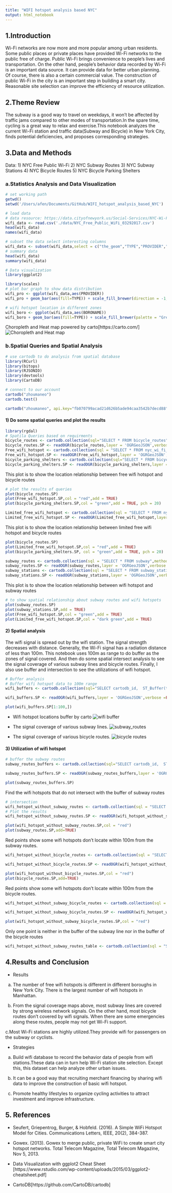 ```yaml
---
title: "WIFI hotspot analysis based NYC"
output: html_notebook
---
```

## 1.Introduction
Wi-Fi networks are now more and more popular among urban residents. Some public places or private places have provided Wi-Fi networks to the public free of charge. Public Wi-Fi brings convenience to people's lives and transportation. On the other hand, people's behavior data recorded by Wi-Fi is an important data source. It can provide data for better urban planning. Of course, there is also a certain commercial value. The construction of public Wi-Fi in the city is an important step in building a smart city. Reasonable site selection can improve the efficiency of resource utilization. 

## 2.Theme Review
The subway is a good way to travel on weekdays, it won't be affected by traffic jams compared to other modes of transportation.In the spare time, cycling is a great way to relax and exercise.This notebook analyzes the current Wi-Fi station and traffic data(Subway and Bicycle) in New York City, finds potential deficiencies, and proposes corresponding strategies.

## 3.Data and Methods
Data: 1) NYC Free Public Wi-Fi 2) NYC Subway Routes 3) NYC Subway Stations 4) NYC Bicycle Routes 5) NYC Bicycle Parking Shelters

### a.Statistics Analysis and Data Visualization

```r
# set working path
getwd()
setwd('/Users/afen/Documents/GitHub/WIFI_hotspot_analysis_based_NYC')
```

```r
# load data
# data resource: https://data.cityofnewyork.us/Social-Services/NYC-Wi-Fi-Hotspot-Locations/
wifi_data <- read.csv('./data/NYC_Free_Public_WiFi_03292017.csv')
head(wifi_data)
names(wifi_data)
```

```r
# subset the data select interesting columns
wifi_data <- subset(wifi_data,select = c("the_geom","TYPE","PROVIDER","LAT","LOCATION","LON","X","Y","BORONAME"))
# summary data
head(wifi_data)
summary(wifi_data)
```

```r
# Data visualization
library(ggplot2)
```

```r
library(scales)
# plot bar graph to show data distribution
wifi_pro <- ggplot(wifi_data,aes(PROVIDER))
wifi_pro + geom_bar(aes(fill=TYPE)) + scale_fill_brewer(direction = -1,palette = "Green") + theme(axis.text.x = element_text(colour="grey20",size = 5,angle=45,hjust=.5,vjust=.5,face="plain"))
```

```r
# wifi hotspot location in different zones
wifi_boro <- ggplot(wifi_data,aes(BORONAME))
wifi_boro + geom_bar(aes(fill=TYPE)) + scale_fill_brewer(palette = "Green",direction = -1)
```
Choropleth and Heat map powered by carto[https://carto.com/]
![Choropleth and Heat map](/Users/afen/Desktop/New Folder With Items/Choropleth and Heat map.png)

### b.Spatial Queries and Spatial Analysis
```r
# use cartodb to do analysis from spatial database
library(RCurl)
library(bitops)
library(RJSONIO)
library(devtools)
library(CartoDB)
```

```r
# connect to our account
cartodb("zhoumaneo")
cartodb.test()
```

```r
cartodb("zhoumaneo", api.key="fb070799acad21d626b5ade94caa3542b7decd88")
```

#### 1) Do some spatial queries and plot the results

```r
library(rgdal)
# Spatila Queries based on requirments
bicycle_routes <- cartodb.collection(sql="SELECT * FROM bicycle_routes",method="GeoJSON")
bicycle_routes.SP <- readOGR(bicycle_routes,layer = 'OGRGeoJSON',verbose =FALSE)
Free_wifi_hotspot <- cartodb.collection(sql = "SELECT * FROM nyc_wi_fi_hotspot_locations WHERE type = 'Free'",method = "GeoJSON")
Free_wifi_hotspot.SP <- readOGR(Free_wifi_hotspot,layer = 'OGRGeoJSON',verbose = FALSE)
bicycle_parking_shelters <- cartodb.collection(sql="SELECT * FROM bicycle_parking_shelters",method = "GeoJSON")
bicycle_parking_shelters.SP <- readOGR(bicycle_parking_shelters,layer = 'OGRGeoJSON',verbose = FALSE)
```

This plot is to show the location relationship between free wifi hotspot and bicycle routes

```r
# plot the results of queries
plot(bicycle_routes.SP)
plot(Free_wifi_hotspot.SP,col = "red",add = TRUE)
plot(bicycle_parking_shelters.SP,col = "green",add = TRUE, pch = 20)
```

```r
Limited_free_wifi_hotspot <- cartodb.collection(sql = "SELECT * FROM nyc_wi_fi_hotspot_locations WHERE type = 'Limited Free'",method = "GeoJSON")
Limited_free_wifi_hotspot.SP <- readOGR(Limited_free_wifi_hotspot,layer = 'OGRGeoJSON',verbose = FALSE)
```

This plot is to show the location relationship between limited free wifi hotspot and bicycle routes

```r
plot(bicycle_routes.SP)
plot(Limited_free_wifi_hotspot.SP,col = "red",add = TRUE)
plot(bicycle_parking_shelters.SP, col = "green",add = TRUE, pch = 20)
```

```r
subway_routes <- cartodb.collection(sql = "SELECT * FROM subway",method = "GeoJSON")
subway_routes.SP <- readOGR(subway_routes,layer = 'OGRGeoJSON',verbose = FALSE)
subway_stations <- cartodb.collection(sql = "SELECT * FROM subway_stations",method = "GeoJSON")
subway_stations.SP <- readOGR(subway_stations,layer = 'OGRGeoJSON',verbose = FALSE)
```

This plot is to show the location relationship between wifi hotspot and subway routes

```r
# to show spatial relationship about subway routes and wifi hotspots
plot(subway_routes.SP)
plot(subway_stations.SP,add = TRUE)
plot(Free_wifi_hotspot.SP,col = "green",add = TRUE)
plot(Limited_free_wifi_hotspot.SP,col = "dark green",add = TRUE)
```
#### 2) Spatial analysis
The wifi signal is spread out by the wifi station. The signal strength decreases with distance. Generally, the Wi-Fi signal has a radiation distance of less than 100m. 
This notebook uses 100m as range to do buffer as the zones of signal covered. And then do some spatial intersect analysis to see the signal coverage of various subway lines and bicycle routes. Finally, I also use buffer and intersection to see the utilizations of wifi hotspot.
```r
# Buffer analysis
# Buffer wifi hotspot data to 100m range
wifi_buffers <- cartodb.collection(sql="SELECT cartodb_id,  ST_Buffer(the_geom::geography,100) as the_geom FROM nyc_wi_fi_hotspot_locations",method="GeoJSON")

wifi_buffers.SP <- readOGR(wifi_buffers,layer = 'OGRGeoJSON',verbose =FALSE)

plot(wifi_buffers.SP[1:100,])
```

* Wifi hotspot locations buffer by carto
![wifi buffer](/Users/afen/Desktop/New Folder With Items/wifi buffer.png)

* The signal coverage of various subway lines.
![subway_routes](/Users/afen/Desktop/New Folder With Items/subway_routes.png)

* The signal coverage of various bicycle routes.
![bicycle routes](/Users/afen/Desktop/New Folder With Items/bicycle routes.png)

#### 3) Utilization of wifi hotspot

```r
# buffer the subway routes
subway_routes_buffers <- cartodb.collection(sql="SELECT cartodb_id,  ST_Buffer(the_geom::geography,100) as the_geom FROM subway",method="GeoJSON")

subway_routes_buffers.SP <- readOGR(subway_routes_buffers,layer = 'OGRGeoJSON',verbose =FALSE)

plot(subway_routes_buffers.SP)
```
Find the wifi hotspots that do not intersect with the buffer of subway routes
```r
# intersection 
wifi_hotspot_without_subway_routes <- cartodb.collection(sql = "SELECT a.* FROM nyc_wi_fi_hotspot_locations AS a,subway AS b WHERE NOT ST_Intersects(a.the_geom,ST_Buffer(b.the_geom::geography,100))",method = "GeoJSON")
# Plot the results
wifi_hotspot_without_subway_routes.SP <- readOGR(wifi_hotspot_without_subway_routes,layer = 'OGRGeoJSON',verbose =FALSE)
```


```r
plot(wifi_hotspot_without_subway_routes.SP,col = "red")
plot(subway_routes.SP,add=TRUE)
```
Red points show some wifi hotspots don't locate within 100m from the subway routes.

```r
wifi_hotspot_without_bicycle_routes <- cartodb.collection(sql = "SELECT a.* FROM nyc_wi_fi_hotspot_locations AS a,bicycle_routes AS b WHERE NOT ST_Intersects(a.the_geom,ST_Buffer(b.the_geom::geography,100))",method = "GeoJSON")

wifi_hotspot_without_bicycle_routes.SP <- readOGR(wifi_hotspot_without_bicycle_routes,layer = 'OGRGeoJSON',verbose =FALSE)
```

```r
plot(wifi_hotspot_without_bicycle_routes.SP,col = "red")
plot(bicycle_routes.SP,add=TRUE)
```
Red points show some wifi hotspots don't locate within 100m from the bicycle routes.

```r
wifi_hotspot_without_subway_bicycle_routes <- cartodb.collection(sql = "SELECT a.* FROM nyc_wi_fi_hotspot_locations AS a,bicycle_routes AS b,subway AS c WHERE NOT ST_Intersects(a.the_geom,ST_Buffer(b.the_geom::geography,100)) AND NOT ST_Intersects(a.the_geom,ST_Buffer(c.the_geom::geography,100))",method = "GeoJSON")

wifi_hotspot_without_subway_bicycle_routes.SP <- readOGR(wifi_hotspot_without_subway_bicycle_routes,layer = 'OGRGeoJSON',verbose =FALSE)
```

```r
plot(wifi_hotspot_without_subway_bicycle_routes.SP,col = "red")
```
Only one point is neither in the buffer of the subway line nor in the buffer of the bicycle routes

```r
wifi_hotspot_without_subway_routes_table <- cartodb.collection(sql = "SELECT a.* FROM nyc_wi_fi_hotspot_locations AS a,subway AS b WHERE NOT ST_Intersects(a.the_geom,ST_Buffer(b.the_geom::geography,100))")
```

## 4.Results and Conclusion

* Results

 a. The number of free wifi hotspots is different in different boroughs in New York City. There is the largest number of wifi hotspots in Manhattan.
 
 b. From the signal coverage maps above, most subway lines are covered by strong wireless network signals. On the other hand, most bicycle routes don't covered by wifi signals. When there are some emergencies along these routes, people may not get Wi-Fi support.
 
 c.Most Wi-Fi stations are highly utilized.They provide wifi for passengers on the subway or cyclists.
 
* Strategies

 a. Build wifi database to record the behavior data of people from wifi stations.These data can in turn help Wi-Fi station site selection. Except this, this dataset can help analyze other urban issues.
 
 b. It can be a good way that recruiting merchant financing by sharing wifi data to improve the construction of basic wifi hotspot.
 
 c. Promote healthy lifestyles to organize cycling activities to attract investment and improve infrastructure.

## 5.	References

 * Seufert, Griepentrog, Burger, & Hobfeld. (2016). A Simple WiFi Hotspot Model for Cities. Communications Letters, IEEE, 20(2), 384-387.
 
 * Gowex. (2013). Gowex to merge public, private WiFi to create smart city hotspot networks. Total Telecom Magazine, Total Telecom Magazine, Nov 5, 2013.
 
 * Data Visualization with ggplot2 Cheat Sheet [https://www.rstudio.com/wp-content/uploads/2015/03/ggplot2-cheatsheet.pdf]
 
 * CartoDB[https://github.com/CartoDB/cartodb]
